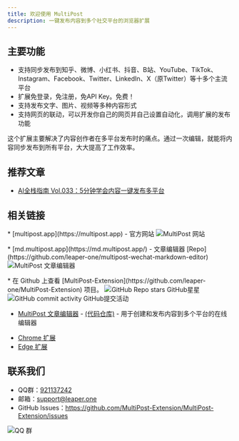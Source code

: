 ```yaml
---
title: 欢迎使用 MultiPost
description: 一键发布内容到多个社交平台的浏览器扩展
---
```


## 主要功能

- 支持同步发布到知乎、微博、小红书、抖音、B站、YouTube、TikTok、Instagram、Facebook、Twitter、LinkedIn、X（原Twitter）等十多个主流平台
- 扩展免登录，免注册，免API Key。免费！
- 支持发布文字、图片、视频等多种内容形式
- 支持网页的联动，可以开发你自己的网页并自己设置自动化，调用扩展的发布功能

这个扩展主要解决了内容创作者在多平台发布时的痛点。通过一次编辑，就能将内容同步发布到所有平台，大大提高了工作效率。

## 推荐文章

- [AI全栈指南 Vol.033：5分钟学会内容一键发布多平台](https://mp.weixin.qq.com/s/K7yh6EsBLOGJzl8Gh8SwLw)

## 相关链接
<p className="flex gap-2 flex-row items-center">
  <span>
    * [multipost.app](https://multipost.app) - 官方网站 
  </span>
  <img src="https://img.shields.io/website?url=https%3A%2F%2Fmultipost.app" alt="MultiPost 网站" />
</p>

<p className="flex gap-2 flex-row items-center">
  <span>
    * [md.multipost.app](https://md.multipost.app/) - 文章编辑器 
  </span>
  [Repo](https://github.com/leaper-one/multipost-wechat-markdown-editor)
  <img src="https://img.shields.io/website?url=https%3A%2F%2Fmd.multipost.app" alt="MultiPost 文章编辑器" />
</p>

<p className="flex gap-2 flex-row items-center">
  <span>
    * 在 Github 上查看 [MultiPost-Extension](https://github.com/leaper-one/MultiPost-Extension) 项目。
  </span>
  <img src="https://img.shields.io/github/stars/leaper-one/MultiPost-Extension" alt="GitHub Repo stars GitHub星星" />
  <img src="https://img.shields.io/github/commit-activity/m/leaper-one/MultiPost-Extension" alt="GitHub commit activity GitHub提交活动" />
</p>

- [MultiPost 文章编辑器](https://md.multipost.app/) - [(代码仓库)](https://github.com/leaper-one/multipost-wechat-markdown-editor) - 用于创建和发布内容到多个平台的在线编辑器
* [Chrome 扩展](https://chromewebstore.google.com/detail/multipost/dhohkaclnjgcikfoaacfgijgjgceofih)
* [Edge 扩展](https://microsoftedge.microsoft.com/addons/detail/multipost/ckoiphiceimehjkolnfffgbmihoppgjg)


## 联系我们

- QQ群：[921137242](http://qm.qq.com/cgi-bin/qm/qr?_wv=1027&k=c5BjhD8JxNAuwjKh6qvCoROU301PppYU&authKey=NfKianfDwngrwJyVQbefIQET9vUQs46xb0PfOYUm6KzdeCjPd5YbvlRoO8trJUUZ&noverify=0&group_code=921137242)
- 邮箱：support@leaper.one
- GitHub Issues：https://github.com/MultiPost-Extension/MultiPost-Extension/issues

![QQ 群](/MultiPost-Extension_2025-02-28T14_17_15.717Z.png)
